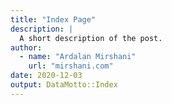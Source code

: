 ```yaml
---
title: "Index Page"
description: |
  A short description of the post.
author:
  - name: "Ardalan Mirshani"
    url: "mirshani.com"
date: 2020-12-03
output: DataMotto::Index
---
```


